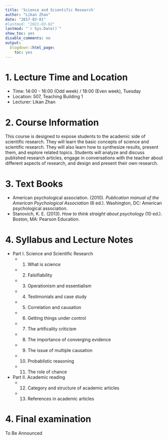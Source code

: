 ```yaml
---
title: 'Science and Scientific Research'
author: "Likan Zhan"
date: "2017-03-01"
#lastmod: "2021-03-02"
lastmod: "`r Sys.Date()`"
show_toc: yes
disable_comments: no
output:
  blogdown::html_page:
    toc: yes
---
```

# 1. Lecture Time and Location

- Time: 14:00 - 16:00 (Odd week) / 18:00 (Even week), Tuesday
- Location: 507, Teaching Building 1
- Lecturer: Likan Zhan

# 2. Course Information

This course is designed to expose students to the academic side of scientific research. They will learn the basic concepts of science and scientific research. They will also learn how to synthesize results, present them, and explore related topics. Students will analyze and discuss published research articles, engage in conversations with the teacher about different aspects of research, and design and present their own research.

# 3. Text Books

- American psychological association. (2010). *Publication manual of the American Psychological Association* (6 ed.). Washington, DC: American psychological association.
- Stanovich, K. E. (2013). *How to think straight about psychology* (10 ed.). Boston, MA: Pearson Education.

# 4. Syllabus and Lecture Notes

- Part I. Science and Scientific Research
    - 01. What is science [<i class="far fa-file-pdf">\faFilePdf[regular]</i>](https://likan.oss-cn-beijing.aliyuncs.com/SciRec/CH-1-01.pdf)
    - 02. Falsifiability [<i class="far fa-file-pdf">\faFilePdf[regular]</i>](https://likan.oss-cn-beijing.aliyuncs.com/SciRec/CH-1-02.pdf)
    - 03. Operationism and essentialism [<i class="far fa-file-pdf">\faFilePdf[regular]</i>](https://likan.oss-cn-beijing.aliyuncs.com/SciRec/CH-1-03.pdf)
    - 04. Testimonials and case study [<i class="far fa-file-pdf"> \faFilePdf[regular] </i>](https://likan.oss-cn-beijing.aliyuncs.com/SciRec/CH-1-04.pdf)
    - 05. Correlation and causation  [<i class="far fa-file-pdf"> \faFilePdf[regular] </i>](https://likan.oss-cn-beijing.aliyuncs.com/SciRec/CH-1-05.pdf)
    - 06. Getting things under control
    - 07. The artificality criticism
    - 08. The importance of converging evidence
    - 09. The issue of multiple causation
    - 10. Probablistic reasoning
    - 11. The role of chance

- Part II. Academic reading
    - 12. Category and structure of academic articles
    - 13. References in academic articles

<!--
    - 14. Databases, journals, and search engines
    - 15. Bibliography softwares

- Part III. Academic writing
    - 16. Good writing
    - 17. Window onto the worold
    - 18. Curse of knowledge
    - 19. Web, tree, and string
    - 20. Arcs of coherence

- Part II. Remaining problems in scientific practice
           ^[Further reading: Chambers, C. (2017).]
    - 12. Bias
    - 13. Hidden flexibility
    - 14. Unreliability
    - 15. Data horarding
    - 16. Corruptibility
    - 17. Internment
    - 18. Redemption
-->

# 4. Final examination

To Be Announced

<!--
  - Download the exam file from the following link during **2020-06-17, 1000** to **2020-06-17, 1200**.
  - Write your answers in **Mandarin CHINESE**.
  - Include your name, your student ID, name of the course in your answer sheet.
  - Rename your answer sheet with the following pattern `ID-Name`.
  - Save your answer sheet both in **.doc / .docx** format and in  **.PDF** format.
  - Send the two files to the following email address: `zhanlikan@blcu.edu.cn` before **2020-06-17, 1201**.

- Oral presentations
    - Presentation Lists: [Link](http://appendix.likan.info/Science-and-Scientific-Research/reading-lists/Presentation_Lists.xlsx)

- Procedure of Scientific Research
    - Chambers, C. (2017). *The seven deadly sins of psychology: A manifesto for reforming the culture of scientific practice*. Princeton, NJ: Princeton University Press.
    - Evans, J. S. B. T. (2016). *How to Be a Researcher: A strategic guide for academic success*. East Sussex, FA: Routledge.
    - Leek, J. (2016). *How to be a modern scientist*: Leanpub.
    - Stanovich, K. E. (2013). *How to think straight about psychology* (10 ed.). Boston, MA: Pearson Education.

- Academic writing
    - Pinker, S. (2014). *The Sense of Style: The Thinking Person's Guide to Writing in the 21st Century*. New York, NY: Penguin.

- Writing Style of American Psychological Association
    - American psychological association. (2010). *Publication manual of the American Psychological Association* (6 ed.). Washington, DC: American psychological association.
    - Nicol, A. A. M., & Pexman, P. M. (2010). *Displaying your findings: A practical guide for creating figures, posters, and presentations*. Washinton, DC: American Psychological Association.
    - Perrin, R. (2012). *Pocket Guide to APA Style*: Cengage Learning.

- Other References
    - Hock, R. R. (2009). *Forty studies that changed psychology: Explorations into the history of psychological research* (6 ed.). New Jersey, NJ: Pearson Education.
-->